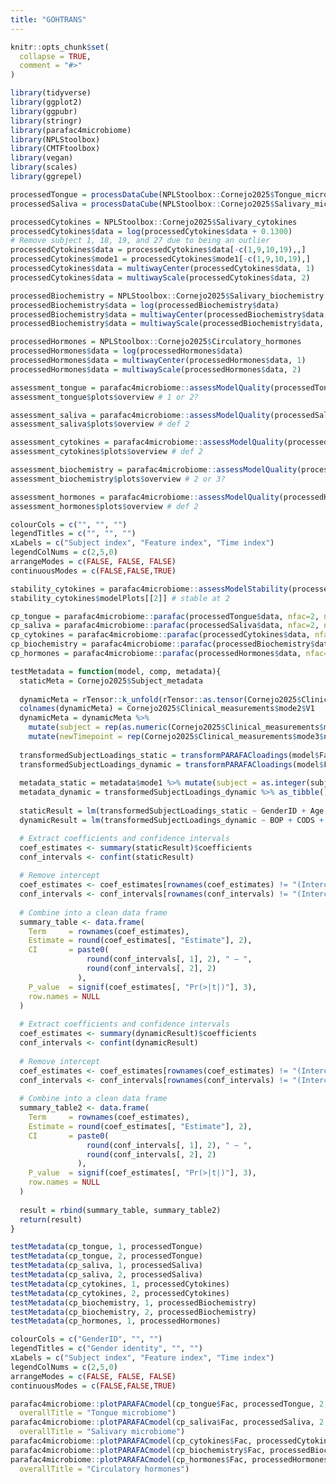 ```yaml
---
title: "GOHTRANS"
---
```


```r
knitr::opts_chunk$set(
  collapse = TRUE,
  comment = "#>"
)
```

```r
library(tidyverse)
library(ggplot2)
library(ggpubr)
library(stringr)
library(parafac4microbiome)
library(NPLStoolbox)
library(CMTFtoolbox)
library(vegan)
library(scales)
library(ggrepel)
```

```r
processedTongue = processDataCube(NPLStoolbox::Cornejo2025$Tongue_microbiome, sparsityThreshold = 0.5, considerGroups=TRUE, groupVariable="GenderID", CLR=TRUE, centerMode=1, scaleMode=2)
processedSaliva = processDataCube(NPLStoolbox::Cornejo2025$Salivary_microbiome, sparsityThreshold = 0.5, considerGroups=TRUE, groupVariable="GenderID", CLR=TRUE, centerMode=1, scaleMode=2)

processedCytokines = NPLStoolbox::Cornejo2025$Salivary_cytokines
processedCytokines$data = log(processedCytokines$data + 0.1300)
# Remove subject 1, 18, 19, and 27 due to being an outlier
processedCytokines$data = processedCytokines$data[-c(1,9,10,19),,]
processedCytokines$mode1 = processedCytokines$mode1[-c(1,9,10,19),]
processedCytokines$data = multiwayCenter(processedCytokines$data, 1)
processedCytokines$data = multiwayScale(processedCytokines$data, 2)

processedBiochemistry = NPLStoolbox::Cornejo2025$Salivary_biochemistry
processedBiochemistry$data = log(processedBiochemistry$data)
processedBiochemistry$data = multiwayCenter(processedBiochemistry$data, 1)
processedBiochemistry$data = multiwayScale(processedBiochemistry$data, 2)

processedHormones = NPLStoolbox::Cornejo2025$Circulatory_hormones
processedHormones$data = log(processedHormones$data)
processedHormones$data = multiwayCenter(processedHormones$data, 1)
processedHormones$data = multiwayScale(processedHormones$data, 2)
```

```r
assessment_tongue = parafac4microbiome::assessModelQuality(processedTongue$data, numRepetitions=10, numCores=10)
assessment_tongue$plots$overview # 1 or 2?

assessment_saliva = parafac4microbiome::assessModelQuality(processedSaliva$data, numRepetitions=10, numCores=10)
assessment_saliva$plots$overview # def 2

assessment_cytokines = parafac4microbiome::assessModelQuality(processedCytokines$data, numRepetitions=10, numCores=10)
assessment_cytokines$plots$overview # def 2

assessment_biochemistry = parafac4microbiome::assessModelQuality(processedBiochemistry$data, numRepetitions=10, numCores=10)
assessment_biochemistry$plots$overview # 2 or 3?

assessment_hormones = parafac4microbiome::assessModelQuality(processedHormones$data, numRepetitions=10, numCores=10)
assessment_hormones$plots$overview # def 2
```

```r
colourCols = c("", "", "")
legendTitles = c("", "", "")
xLabels = c("Subject index", "Feature index", "Time index")
legendColNums = c(2,5,0)
arrangeModes = c(FALSE, FALSE, FALSE)
continuousModes = c(FALSE,FALSE,TRUE)

stability_cytokines = parafac4microbiome::assessModelStability(processedBiochemistry, maxNumComponents=4, numFolds=3, colourCols=colourCols, legendTitles=legendTitles, xLabels = xLabels, legendColNums=legendColNums, arrangeModes=arrangeModes, numCores=parallel::detectCores())
stability_cytokines$modelPlots[[2]] # stable at 2
```

```r
cp_tongue = parafac4microbiome::parafac(processedTongue$data, nfac=2, nstart=100)
cp_saliva = parafac4microbiome::parafac(processedSaliva$data, nfac=2, nstart=100)
cp_cytokines = parafac4microbiome::parafac(processedCytokines$data, nfac=2, nstart=100)
cp_biochemistry = parafac4microbiome::parafac(processedBiochemistry$data, nfac=2, nstart=100)
cp_hormones = parafac4microbiome::parafac(processedHormones$data, nfac=1, nstart=100)
```

```r
testMetadata = function(model, comp, metadata){
  staticMeta = Cornejo2025$Subject_metadata
  
  dynamicMeta = rTensor::k_unfold(rTensor::as.tensor(Cornejo2025$Clinical_measurements$data), 2)@data %>% t() %>% as_tibble()
  colnames(dynamicMeta) = Cornejo2025$Clinical_measurements$mode2$V1
  dynamicMeta = dynamicMeta %>%
    mutate(subject = rep(as.numeric(Cornejo2025$Clinical_measurements$mode1$subject), each=nrow(Cornejo2025$Clinical_measurements$mode3))) %>%
    mutate(newTimepoint = rep(Cornejo2025$Clinical_measurements$mode3$newTimepoint, nrow(Cornejo2025$Clinical_measurements$mode1)))
  
  transformedSubjectLoadings_static = transformPARAFACloadings(model$Fac, 1)[,comp]
  transformedSubjectLoadings_dynamic = transformPARAFACloadings(model$Fac, 2, moreOutput=TRUE)$F[,comp]
  
  metadata_static = metadata$mode1 %>% mutate(subject = as.integer(subject)) %>% left_join(staticMeta) %>% mutate(GenderID = as.numeric(as.factor(GenderID)) - 1)
  metadata_dynamic = transformedSubjectLoadings_dynamic %>% as_tibble() %>% mutate(subject = rep(as.numeric(metadata$mode1$subject), each=nrow(metadata$mode3))) %>% mutate(newTimepoint = rep(metadata$mode3$newTimepoint, nrow(metadata$mode1))) %>% left_join(dynamicMeta)
  
  staticResult = lm(transformedSubjectLoadings_static ~ GenderID + Age, data = metadata_static)
  dynamicResult = lm(transformedSubjectLoadings_dynamic ~ BOP + CODS + XI, data = metadata_dynamic)

  # Extract coefficients and confidence intervals
  coef_estimates <- summary(staticResult)$coefficients
  conf_intervals <- confint(staticResult)
  
  # Remove intercept
  coef_estimates <- coef_estimates[rownames(coef_estimates) != "(Intercept)", ]
  conf_intervals <- conf_intervals[rownames(conf_intervals) != "(Intercept)", ]
  
  # Combine into a clean data frame
  summary_table <- data.frame(
    Term     = rownames(coef_estimates),
    Estimate = round(coef_estimates[, "Estimate"], 2),
    CI       = paste0(
                 round(conf_intervals[, 1], 2), " – ",
                 round(conf_intervals[, 2], 2)
               ),
    P_value  = signif(coef_estimates[, "Pr(>|t|)"], 3),
    row.names = NULL
  )
  
  # Extract coefficients and confidence intervals
  coef_estimates <- summary(dynamicResult)$coefficients
  conf_intervals <- confint(dynamicResult)
  
  # Remove intercept
  coef_estimates <- coef_estimates[rownames(coef_estimates) != "(Intercept)", ]
  conf_intervals <- conf_intervals[rownames(conf_intervals) != "(Intercept)", ]
  
  # Combine into a clean data frame
  summary_table2 <- data.frame(
    Term     = rownames(coef_estimates),
    Estimate = round(coef_estimates[, "Estimate"], 2),
    CI       = paste0(
                 round(conf_intervals[, 1], 2), " – ",
                 round(conf_intervals[, 2], 2)
               ),
    P_value  = signif(coef_estimates[, "Pr(>|t|)"], 3),
    row.names = NULL
  )
  
  result = rbind(summary_table, summary_table2)
  return(result)
}

testMetadata(cp_tongue, 1, processedTongue)
testMetadata(cp_tongue, 2, processedTongue)
testMetadata(cp_saliva, 1, processedSaliva)
testMetadata(cp_saliva, 2, processedSaliva)
testMetadata(cp_cytokines, 1, processedCytokines)
testMetadata(cp_cytokines, 2, processedCytokines)
testMetadata(cp_biochemistry, 1, processedBiochemistry)
testMetadata(cp_biochemistry, 2, processedBiochemistry)
testMetadata(cp_hormones, 1, processedHormones)
```
```r
colourCols = c("GenderID", "", "")
legendTitles = c("Gender identity", "", "")
xLabels = c("Subject index", "Feature index", "Time index")
legendColNums = c(2,5,0)
arrangeModes = c(FALSE, FALSE, FALSE)
continuousModes = c(FALSE,FALSE,TRUE)

parafac4microbiome::plotPARAFACmodel(cp_tongue$Fac, processedTongue, 2, colourCols, legendTitles, xLabels, legendColNums, arrangeModes, continuousModes,
  overallTitle = "Tongue microbiome")
parafac4microbiome::plotPARAFACmodel(cp_saliva$Fac, processedSaliva, 2, colourCols, legendTitles, xLabels, legendColNums, arrangeModes, continuousModes,
  overallTitle = "Salivary microbiome")
parafac4microbiome::plotPARAFACmodel(cp_cytokines$Fac, processedCytokines, 2, colourCols, legendTitles, xLabels, legendColNums, arrangeModes, continuousModes, overallTitle = "Salivary cytokines")
parafac4microbiome::plotPARAFACmodel(cp_biochemistry$Fac, processedBiochemistry, 2, colourCols, legendTitles, xLabels, legendColNums, arrangeModes, continuousModes, overallTitle = "Salivary biochemistry")
parafac4microbiome::plotPARAFACmodel(cp_hormones$Fac, processedHormones, 1, colourCols, legendTitles, xLabels, legendColNums, arrangeModes, continuousModes,
  overallTitle = "Circulatory hormones")
```

